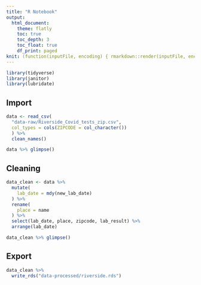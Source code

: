 ```yaml
---
title: "R Notebook"
output:
  html_document:
    theme: flatly
    toc: true
    toc_depth: 3
    toc_float: true
    df_print: paged
knit: (function(inputFile, encoding) { rmarkdown::render(inputFile, encoding = encoding, output_dir = "docs") })
---
```


```r
library(tidyverse)
library(janitor)
library(lubridate)
```

## Import

```r
data <- read_csv(
  "data-raw/Riverside_Covid_tests_zip.csv",
  col_types = cols(ZIPCODE = col_character())
  ) %>% 
  clean_names()

data %>% glimpse()
```

## Cleaning

```r
data_clean <- data %>% 
  mutate(
    lab_date = mdy(new_lab_date)
  ) %>% 
  rename(
    place = name
  ) %>% 
  select(lab_date, place, zipcode, lab_result) %>% 
  arrange(lab_date)

data_clean %>% glimpse()
```

## Export

```r
data_clean %>% 
  write_rds("data-processed/riverside.rds")
```

